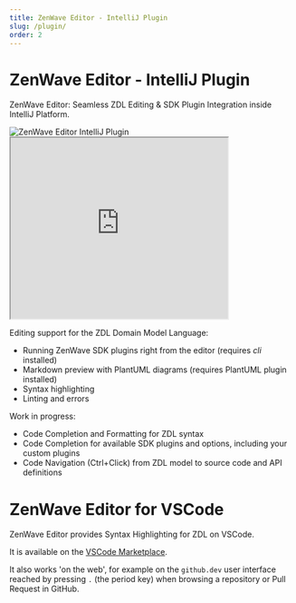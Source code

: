```yaml
---
title: ZenWave Editor - IntelliJ Plugin
slug: /plugin/
order: 2
---
```


# ZenWave Editor - IntelliJ Plugin

ZenWave Editor: Seamless ZDL Editing & SDK Plugin Integration inside IntelliJ Platform. <span id="plugin-install">&nbsp;</span>

<script src="https://plugins.jetbrains.com/assets/scripts/mp-widget.js"></script>
<script>MarketplaceWidget.setupMarketplaceWidget('install', 0, "#plugin-install");</script>

<Image src={pluginScreenShot} alt="ZenWave Editor IntelliJ Plugin" />

<iframe width="384px" height="319px" src="https://plugins.jetbrains.com/embeddable/card/22858"></iframe>

Editing support for the ZDL Domain Model Language:

- Running ZenWave SDK plugins right from the editor (requires _cli_ installed)
- Markdown preview with PlantUML diagrams (requires PlantUML plugin installed)
- Syntax highlighting
- Linting and errors

Work in progress:
- Code Completion and Formatting for ZDL syntax
- Code Completion for available SDK plugins and options, including your custom plugins
- Code Navigation (Ctrl+Click) from ZDL model to source code and API definitions

# ZenWave Editor for VSCode

ZenWave Editor provides Syntax Highlighting for ZDL on VSCode.

It is available on the [VSCode Marketplace](https://marketplace.visualstudio.com/items?itemName=ZenWave360.zdl-vscode).

It also works 'on the web', for example on the `github.dev` user interface reached by pressing `.` (the period key) when browsing a repository or Pull Request in GitHub.
